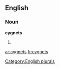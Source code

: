 ==English==

===Noun===
'''cygnets'''

# {{plural of|[[cygnet]]}}

[[Category:English plurals]]

[[ar:cygnets]]
[[fr:cygnets]]